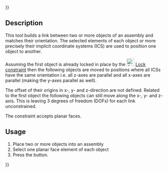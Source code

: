 {{UnfinishedDocu{{#translation:}}}}
<languages/>

{{Docnav
|[[Assembly3_ConstraintAxial|Axial Alignment]]
|[[Assembly3_ConstraintMultiParallel|Multi parallel]]
|[[Assembly3_Workbench|Assembly3]]
|IconL=Assembly_ConstraintAxial.svg
|IconR=Assembly_ConstraintMultiParallel.svg
|IconC=Assembly3_workbench_icon.svg
}}

{{GuiCommand
|Name=Assembly3 ConstraintSameOrientation
|Icon=Assembly_ConstraintSameOrientation.svg
|Workbenches=[[Assembly3_Workbench|Assembly3]]
}}

== Description ==

This tool builds a link between two or more objects of an assembly and matches their orientation. The selected elements of each object or more precisely their implicit coordinate systems (ICS) are used to position one object to another.

Assuming the first object is already locked in place by the [[Image:Assembly_ConstraintLock.svg‎‎|24px]] [[Assembly3_ConstraintLock|Lock constraint]] then the following objects are moved to positions where all ICSs have the same orientation i.e. all z-axes are parallel and all x-axes are parallel (making the y-axes parallel as well).

The offset of their origins in x-, y- and z-direction are not defined. Related to the first object the following objects can still move along the x-, y- and z-axis. This is leaving 3 degrees of freedom (DOFs) for each link unconstrained.

The constraint accepts planar faces.

== Usage == 

# Place two or more objects into an assembly
# Select one planar face element of each object
# Press the {{Button|[[Image:Assembly_ConstraintSameOrientation.svg|16px]] [[Assembly3_ConstraintSameOrientation|Same orientation]]}} button.

 
{{Docnav
|[[Assembly3_ConstraintAxial|Axial Alignment]]
|[[Assembly3_ConstraintMultiParallel|Multi parallel]]
|[[Assembly3_Workbench|Assembly3]]
|IconL=Assembly_ConstraintAxial.svg
|IconR=Assembly_ConstraintMultiParallel.svg
|IconC=Assembly3_workbench_icon.svg
}}

{{Userdocnavi{{#translation:}}}}